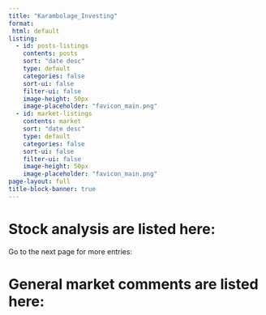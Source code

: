 ```yaml
---
title: "Karambolage_Investing"
format: 
 html: default
listing:
  - id: posts-listings
    contents: posts
    sort: "date desc"
    type: default
    categories: false
    sort-ui: false
    filter-ui: false
    image-height: 50px
    image-placeholder: "favicon_main.png"
  - id: market-listings
    contents: market
    sort: "date desc"
    type: default
    categories: false
    sort-ui: false
    filter-ui: false
    image-height: 50px
    image-placeholder: "favicon_main.png"
page-layout: full
title-block-banner: true
---
```


# Stock analysis are listed here:

::: {#posts-listings}
:::

Go to the next page for more entries:

# General market comments are listed here:

::: {#market-listings}
:::

